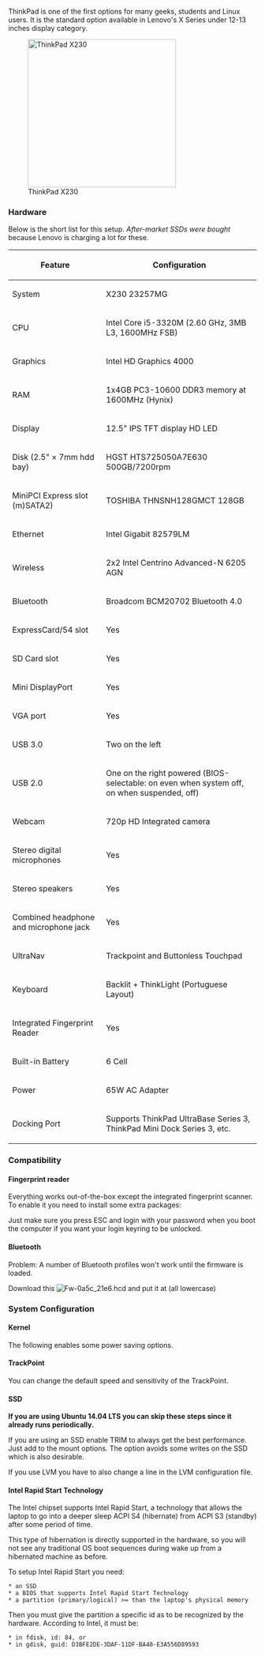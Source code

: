 ThinkPad is one of the first options for many geeks, students and Linux users. It is the standard option available in Lenovo's X Series under 12-13 inches display category.

[[File:ThinkPadX230.png|right|300px|ThinkPad X230]]

=== Hardware ===
Below is the short list for this setup. ''After-market SSDs were bought'' because Lenovo is charging a lot for these.

{| class="wikitable sortable"
! Feature !! Configuration
|-
|System||X230 23257MG
|-
|CPU||Intel Core i5-3320M (2.60 GHz, 3MB L3, 1600MHz FSB)
|-
|Graphics||Intel HD Graphics 4000
|-
|RAM||1x4GB PC3-10600 DDR3 memory at 1600MHz (Hynix)
|-
|Display||12.5" IPS TFT display HD LED
|-
|Disk (2.5" × 7mm hdd bay)||HGST HTS725050A7E630 500GB/7200rpm
|-
|MiniPCI Express slot (m)SATA2)||TOSHIBA THNSNH128GMCT 128GB
|-
|Ethernet||Intel Gigabit 82579LM 
|-
|Wireless||2x2 Intel Centrino Advanced-N 6205 AGN
|-
|Bluetooth||Broadcom BCM20702 Bluetooth 4.0
|-
|ExpressCard/54 slot||Yes
|-
|SD Card slot||Yes
|-
|Mini DisplayPort||Yes
|-
|VGA port||Yes
|-
|USB 3.0||Two on the left
|-
|USB 2.0||One on the right powered (BIOS-selectable: on even when system off, on when suspended, off)
|-
|Webcam||720p HD Integrated camera
|-
|Stereo digital microphones||Yes
|-
|Stereo speakers||Yes
|-
|Combined headphone and microphone jack||Yes
|-
|UltraNav||Trackpoint and Buttonless Touchpad
|-
|Keyboard||Backlit + ThinkLight (Portuguese Layout)
|-
|Integrated Fingerprint Reader||Yes
|-
|Built-in Battery||6 Cell
|-
|Power||65W AC Adapter
|-
|Docking Port||Supports ThinkPad UltraBase Series 3, ThinkPad Mini Dock Series 3, etc.
|}

=== Compatibility ===

==== Fingerprint reader ====

Everything works out-of-the-box except the integrated fingerprint scanner. To enable it you need to install some extra packages: {{ic|apt-get install libpam-fprintd}}

Just make sure you press ESC and login with your password when you boot the computer if you want your login keyring to be unlocked.

==== Bluetooth ====

Problem: A number of Bluetooth profiles won't work until the firmware is loaded.

Download this [[File:Fw-0a5c 21e6.hcd]] and put it at {{ic|/lib/firmware/fw-0a5c_21e6.hcd}} (all lowercase)

=== System Configuration ===

==== Kernel ====

The following enables some power saving options.

{{hc|/etc/default/grub|2=<nowiki>
GRUB_CMDLINE_LINUX_DEFAULT="quiet splash pcie_aspm=force"
</nowiki>
}}

==== TrackPoint ====

You can change the default speed and sensitivity of the TrackPoint.

{{hc|/etc/udev/rules.d/10-trackpoint.rules|2=<nowiki>
SUBSYSTEM=="serio", DRIVERS=="psmouse", WAIT_FOR="/sys/devices/platform/i8042/serio1/serio2/sensitivity", ATTR{sensitivity}="220", ATTR{speed}="110"
</nowiki>
}}

==== SSD ====

'''If you are using Ubuntu 14.04 LTS you can skip these steps since it already runs {{ic|fstrim}} periodically.
'''

If you are using an SSD enable TRIM to always get the best performance. Just add {{ic|discard}} to the mount options. The {{ic|relatime}} option avoids some writes on the SSD which is also desirable.

{{hc|/etc/fstab|2=<nowiki>
/dev/mapper/ubuntu--vg-root / ext4 errors=remount-ro,relatime,discard 0 1
</nowiki>
}}

If you use LVM you have to also change a line in the LVM configuration file.

{{hc|/etc/lvm/lvm.conf|2=<nowiki>
issue_discards = 1
</nowiki>
}}

==== Intel Rapid Start Technology ====

The Intel chipset supports Intel Rapid Start, a technology that allows the laptop to go into a deeper sleep ACPI S4 (hibernate) from ACPI S3 (standby) after some period of time.

This type of hibernation is directly supported in the hardware, so you will not see any traditional OS boot sequences during wake up from a hibernated machine as before.

To setup Intel Rapid Start you need:

 * an SSD
 * a BIOS that supports Intel Rapid Start Technology
 * a partition (primary/logical) >= than the laptop's physical memory

Then you must give the partition a specific id as to be recognized by the hardware. According to Intel, it must be:

 * in fdisk, id: 84, or
 * in gdisk, guid: D3BFE2DE-3DAF-11DF-BA40-E3A556D89593